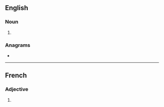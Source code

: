 ==English==

===Noun===
{{head|en|noun form}}

# {{plural of|odorant|lang=en}}

===Anagrams===
* {{anagrams|en|a=adnoorst|donators|tandoors|tornados}}

----

==French==

===Adjective===
{{head|fr|adjective form}}

# {{masculine plural of|odorant|lang=fr}}